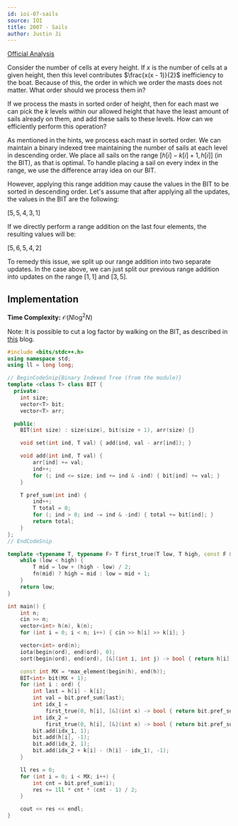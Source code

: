 ```yaml
---
id: ioi-07-sails
source: IOI
title: 2007 - Sails
author: Justin Ji
---
```


[Official Analysis](https://dmoj.ca/problem/ioi07p3/editorial)

<Spoiler title = "Hint 1">

Consider the number of cells at every height. If $x$ is the number of cells
at a given height, then this level contributes $\frac{x(x - 1)}{2}$ inefficiency
to the boat. Because of this, the order in which we order the masts does not
matter. What order should we process them in?

</Spoiler>

<Spoiler title = "Hint 2">

If we process the masts in sorted order of height, then for each mast we can
pick the $k$ levels within our allowed height that have the least amount of
sails already on them, and add these sails to these levels. How can we
efficiently perform this operation?

</Spoiler>

<Spoiler title = "Explanation">

As mentioned in the hints, we process each mast in sorted order. We can maintain
a binary indexed tree maintaining the number of sails at each level in descending
order. We place all sails on the range $[h[i] - k[i] + 1, h[i]]$ (in the BIT),
as that is optimal. To handle placing a sail on every index in the range, we
use the difference array idea on our BIT.

However, applying this range addition may cause the values in the BIT to be
sorted in descending order. Let's assume that after applying all the updates,
the values in the BIT are the following:

$[5, 5, 4, 3, 1]$

If we directly perform a range addition on the last four elements, the resulting
values will be:

$[5, 6, 5, 4, 2]$

To remedy this issue, we split up our range addition into two separate updates.
In the case above, we can just split our previous range addition into updates
on the range $[1, 1]$ and $[3, 5]$.

## Implementation

**Time Complexity:** $\mathcal{O}(N\log^2N)$

Note: It is possible to cut a log factor by walking on the BIT, as described in
[this](https://codeforces.com/blog/entry/61364) blog.

<LanguageSection>
<CPPSection>

```cpp
#include <bits/stdc++.h>
using namespace std;
using ll = long long;

// BeginCodeSnip{Binary Indexed Tree (from the module)}
template <class T> class BIT {
  private:
	int size;
	vector<T> bit;
	vector<T> arr;

  public:
	BIT(int size) : size(size), bit(size + 1), arr(size) {}

	void set(int ind, T val) { add(ind, val - arr[ind]); }

	void add(int ind, T val) {
		arr[ind] += val;
		ind++;
		for (; ind <= size; ind += ind & -ind) { bit[ind] += val; }
	}

	T pref_sum(int ind) {
		ind++;
		T total = 0;
		for (; ind > 0; ind -= ind & -ind) { total += bit[ind]; }
		return total;
	}
};
// EndCodeSnip

template <typename T, typename F> T first_true(T low, T high, const F &fn) {
	while (low < high) {
		T mid = low + (high - low) / 2;
		fn(mid) ? high = mid : low = mid + 1;
	}
	return low;
}

int main() {
	int n;
	cin >> n;
	vector<int> h(n), k(n);
	for (int i = 0; i < n; i++) { cin >> h[i] >> k[i]; }

	vector<int> ord(n);
	iota(begin(ord), end(ord), 0);
	sort(begin(ord), end(ord), [&](int i, int j) -> bool { return h[i] < h[j]; });

	const int MX = *max_element(begin(h), end(h));
	BIT<int> bit(MX + 1);
	for (int i : ord) {
		int last = h[i] - k[i];
		int val = bit.pref_sum(last);
		int idx_1 =
		    first_true(0, h[i], [&](int x) -> bool { return bit.pref_sum(x) < val; });
		int idx_2 =
		    first_true(0, h[i], [&](int x) -> bool { return bit.pref_sum(x) <= val; });
		bit.add(idx_1, 1);
		bit.add(h[i], -1);
		bit.add(idx_2, 1);
		bit.add(idx_2 + k[i] - (h[i] - idx_1), -1);
	}

	ll res = 0;
	for (int i = 0; i < MX; i++) {
		int cnt = bit.pref_sum(i);
		res += 1ll * cnt * (cnt - 1) / 2;
	}

	cout << res << endl;
}
```

</CPPSection>
</LanguageSection>

</Spoiler>
